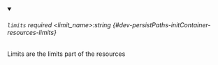 
<details className="config-field" data-expandable="false" open>
<summary>

###### `limits` <span class="config-field-required" data-required="false">required</span> <span class="config-field-type">&lt;limit_name&gt;:string</span> <span class="config-field-default"></span> <span class="config-field-enum"></span> {#dev-persistPaths-initContainer-resources-limits}

Limits are the limits part of the resources

</summary>



</details>
